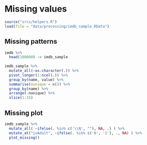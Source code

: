 # Missing values

```r
source("srcs/helpers.R")
load(file = "data/processing/imdb_sample.RData")
```


## Missing patterns

```r
imdb %>%
  head(100000) -> imdb_sample
  
imdb_sample %>%
  mutate_all(~as.character(.)) %>%
  pivot_longer(1:ncol(.)) %>%
  group_by(name, value) %>%
  summarise(nunique = n()) %>%
  group_by(name) %>%
  arrange(-nunique) %>%
  slice(1:15)
```


## Missing plot

```r
imdb_sample %>%
  mutate_all( ~ifelse(. %in% c('\\N', ""), NA, .) ) %>%
  mutate_at("isAdult", ~ifelse(. %in% c('0', '1'), ., NA) ) %>%
  plot_missing()
```
